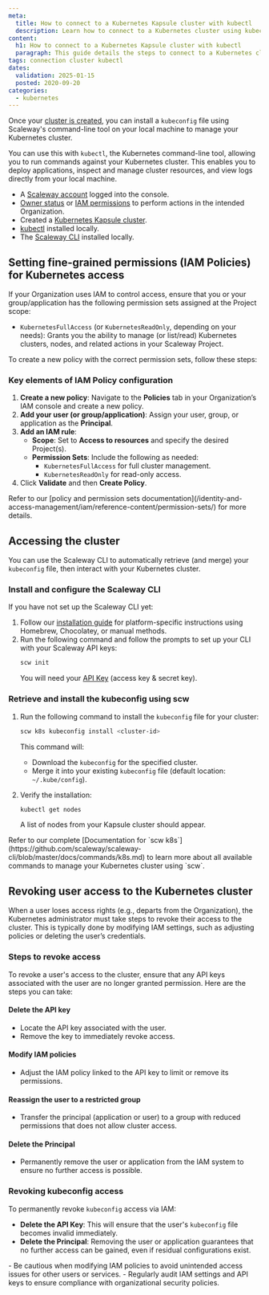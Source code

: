 ```yaml
---
meta:
  title: How to connect to a Kubernetes Kapsule cluster with kubectl
  description: Learn how to connect to a Kubernetes cluster using kubectl. Follow steps to manage cluster resources, deploy applications, and view logs easily from your local computer.
content:
  h1: How to connect to a Kubernetes Kapsule cluster with kubectl
  paragraph: This guide details the steps to connect to a Kubernetes cluster using kubectl, the Kubernetes command-line tool.
tags: connection cluster kubectl
dates:
  validation: 2025-01-15
  posted: 2020-09-20
categories:
  - kubernetes
---
```


Once your [cluster is created](/containers/kubernetes/how-to/create-cluster/), you can install a `kubeconfig` file using Scaleway's command-line tool on your local machine to manage your Kubernetes cluster.

You can use this with `kubectl`, the Kubernetes command-line tool, allowing you to run commands against your Kubernetes cluster. This enables you to deploy applications, inspect and manage cluster resources, and view logs directly from your local machine.

<Macro id="requirements" />

- A [Scaleway account](https://console.scaleway.com) logged into the console.
- [Owner status](https://console.scaleway.com) or [IAM permissions](/identity-and-access-management/iam/concepts/#permission) to perform actions in the intended Organization.
- Created a [Kubernetes Kapsule cluster](/containers/kubernetes/how-to/create-cluster/).
- [kubectl](https://kubernetes.io/docs/tasks/tools/) installed locally.
- The [Scaleway CLI](/developer-tools/scaleway-cli/quickstart/) installed locally.

## Setting fine-grained permissions (IAM Policies) for Kubernetes access

If your Organization uses IAM to control access, ensure that you or your group/application has the following permission sets assigned at the Project scope:

- `KubernetesFullAccess` (or `KubernetesReadOnly`, depending on your needs):
  Grants you the ability to manage (or list/read) Kubernetes clusters, nodes, and related actions in your Scaleway Project.

To create a new policy with the correct permission sets, follow these steps:

### Key elements of IAM Policy configuration

1. **Create a new policy**: Navigate to the **Policies** tab in your Organization’s IAM console and create a new policy.
2. **Add your user (or group/application)**: Assign your user, group, or application as the **Principal**.
3. **Add an IAM rule**:
   - **Scope**: Set to **Access to resources** and specify the desired Project(s).
   - **Permission Sets**: Include the following as needed:
     - `KubernetesFullAccess` for full cluster management.
     - `KubernetesReadOnly` for read-only access.
4. Click **Validate** and then **Create Policy**.
  <Message type="tip">
    Refer to our [policy and permission sets documentation](/identity-and-access-management/iam/reference-content/permission-sets/) for more details.
  </Message>

## Accessing the cluster

You can use the Scaleway CLI to automatically retrieve (and merge) your `kubeconfig` file, then interact with your Kubernetes cluster.

### Install and configure the Scaleway CLI

If you have not set up the Scaleway CLI yet:

1. Follow our [installation guide](/developer-tools/scaleway-cli/quickstart) for platform-specific instructions using Homebrew, Chocolatey, or manual methods.
2. Run the following command and follow the prompts to set up your CLI with your Scaleway API keys:
   ```bash
   scw init
   ```
   You will need your [API Key](/identity-and-access-management/iam/how-to/create-api-keys/) (access key & secret key).


### Retrieve and install the kubeconfig using scw

1. Run the following command to install the `kubeconfig` file for your cluster:
   ```bash
   scw k8s kubeconfig install <cluster-id>
   ```
   This command will:
   - Download the `kubeconfig` for the specified cluster.
   - Merge it into your existing `kubeconfig` file (default location: `~/.kube/config`).

2. Verify the installation:
   ```bash
   kubectl get nodes
   ```
   A list of nodes from your Kapsule cluster should appear.

<Message type="tip">
  Refer to our complete [Documentation for `scw k8s`](https://github.com/scaleway/scaleway-cli/blob/master/docs/commands/k8s.md) to learn more about all available commands to manage your Kubernetes cluster using `scw`.
</Message>


## Revoking user access to the Kubernetes cluster

When a user loses access rights (e.g., departs from the Organization), the Kubernetes administrator must take steps to revoke their access to the cluster.
This is typically done by modifying IAM settings, such as adjusting policies or deleting the user’s credentials.

### Steps to revoke access

To revoke a user's access to the cluster, ensure that any API keys associated with the user are no longer granted permission. Here are the steps you can take:

#### Delete the API key
   - Locate the API key associated with the user.
   - Remove the key to immediately revoke access.

#### Modify IAM policies
   - Adjust the IAM policy linked to the API key to limit or remove its permissions.

#### Reassign the user to a restricted group
   - Transfer the principal (application or user) to a group with reduced permissions that does not allow cluster access.

#### Delete the Principal
   - Permanently remove the user or application from the IAM system to ensure no further access is possible.

### Revoking kubeconfig access

To permanently revoke `kubeconfig` access via IAM:

- **Delete the API Key**: This will ensure that the user's `kubeconfig` file becomes invalid immediately.
- **Delete the Principal**: Removing the user or application guarantees that no further access can be gained, even if residual configurations exist.

<Message type="note">
  - Be cautious when modifying IAM policies to avoid unintended access issues for other users or services.
  - Regularly audit IAM settings and API keys to ensure compliance with organizational security policies.
</Message>
